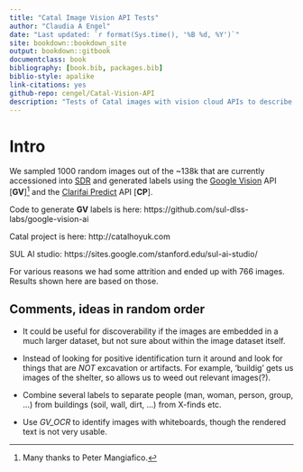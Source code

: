 ```yaml
--- 
title: "Catal Image Vision API Tests"
author: "Claudia A Engel"
date: "Last updated: `r format(Sys.time(), '%B %d, %Y')`"
site: bookdown::bookdown_site
output: bookdown::gitbook
documentclass: book
bibliography: [book.bib, packages.bib]
biblio-style: apalike
link-citations: yes
github-repo: cengel/Catal-Vision-API
description: "Tests of Catal images with vision cloud APIs to describe content"
---
```



# Intro {-}

We sampled 1000 random images out of the ~138k that are currently accessioned into [SDR](https://sdr.stanford.edu) and generated labels using the [Google Vision](https://cloud.google.com/vision/) API [**GV**][^1] and the [Clarifai Predict](https://clarifai.com/demo) API [**CP**].  

[^1]: Many thanks to Peter Mangiafico.

Code to generate **GV** labels is here: https://github.com/sul-dlss-labs/google-vision-ai

Catal project is here: http://catalhoyuk.com

SUL AI studio: https://sites.google.com/stanford.edu/sul-ai-studio/

For various reasons we had some attrition and ended up with 766 images. Results shown here are based on those.

## Comments, ideas in random order

- It could be useful for discoverability if the images are embedded in a much larger dataset, but not sure about within the image dataset itself.

- Instead of looking for positive identification turn it around and look for things that are *NOT* excavation or artifacts. For example, 'buildig' gets us images of the shelter, so allows us to weed out relevant images(?). 

- Combine several labels to separate people (man, woman, person, group, ...) from buildings (soil, wall, dirt, ...) from X-finds etc.

- Use *GV_OCR* to identify images with whiteboards, though the rendered text is not very usable.